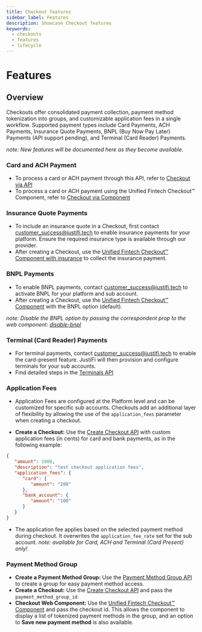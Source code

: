 ```yaml
---
title: Checkout features
sidebar_label: Features
description: Showcase Checkout features
keywords:
  - checkouts
  - features
  - lifecycle
---
```


# Features

## Overview

Checkouts offer consolidated payment collection,
payment method tokenization into groups,
and customizable application fees in a single workflow.
Supported payment types include Card Payments, ACH Payments,
Insurance Quote Payments, BNPL (Buy Now Pay Later) Payments (API support pending),
and Terminal (Card Reader) Payments.

_note: New features will be documented here as they become available._

### Card and ACH Payment

- To process a card or ACH payment through this API, refer to [Checkout via API](https://docs.justifi.tech/api-spec#tag/Checkout-via-API)
- To process a card or ACH payment using the Unified Fintech Checkout™ Component, refer to [Checkout via Component](https://docs.justifi.tech/api-spec#tag/Checkout-via-Component)

### Insurance Quote Payments

- To include an insurance quote in a Checkout, first contact [customer_success@justifi.tech](mailto:customer_success@justifi.tech)
  to enable insurance payments for your platform. Ensure the required insurance type is available through our provider.
- After creating a Checkout, use the [Unified Fintech Checkout™ Component with insurance](https://storybook.justifi.ai/?path=/story/payment-facilitation-unified-fintech-checkout%E2%84%A2--checkout-insurance)
  to collect the insurance payment.

### BNPL Payments

- To enable BNPL payments, contact [customer_success@justifi.tech](mailto:customer_success@justifi.tech)
  to activate BNPL for your platform and sub account.
- After creating a Checkout, use the [Unified Fintech Checkout™ Component](https://storybook.justifi.ai/?path=/story/payment-facilitation-unified-fintech-checkout%E2%84%A2--example)
  with the BNPL option (default).

_note: Disable the BNPL option by passing the correspondent prop to the web component:
[disable-bnpl](https://storybook.justifi.ai/?path=/docs/payment-facilitation-unified-fintech-checkout%E2%84%A2--docs)_

### Terminal (Card Reader) Payments

- For terminal payments, contact [customer_success@justifi.tech](mailto:customer_success@justifi.tech)
  to enable the card-present feature. JustiFi will then provision and configure terminals for your sub accounts.
- Find detailed steps in the [Terminals API](https://docs.justifi.tech/api-spec#tag/Terminals)

### Application Fees

- Application Fees are configured at the Platform level and can be customized for specific sub accounts.
  Checkouts add an additional layer of flexibility by allowing the use of the `application_fees` parameter
  when creating a checkout.

- **Create a Checkout:** Use the [Create Checkout API](https://docs.justifi.tech/api-spec#tag/Checkouts)
   with custom application fees (in cents) for card and bank payments, as in the following example:

```json
{
   "amount": 1000,
   "description": "test checkout application fees",
   "application_fees": {
      "card": {
         "amount": "200"
      },
      "bank_account": {
         "amount": "100"
      }
   }
}
```

- The application fee applies based on the selected payment method during checkout.
  It overwrites the `application_fee_rate` set for the sub account.
  _note: available for Card, ACH and Terminal (Card Present) only!_

### Payment Method Group

- **Create a Payment Method Group:** Use the [Payment Method Group API](https://docs.justifi.tech/api-spec#tag/Payment-Method-Groups)
  to create a group for easy payment method access.
- **Create a Checkout:** Use the [Create Checkout API](https://docs.justifi.tech/api-spec#tag/Checkouts/operation/CreateCheckout)
  and pass the `payment_method_group_id`.
- **Checkout Web Component:** Use the [Unified Fintech Checkout™ Component](https://storybook.justifi.ai/?path=/docs/payment-facilitation-unified-fintech-checkout%E2%84%A2--docs)
  and pass the checkout id. This allows the component to display a list of tokenized payment methods
  in the group, and an option to **Save new payment method** is also available.

